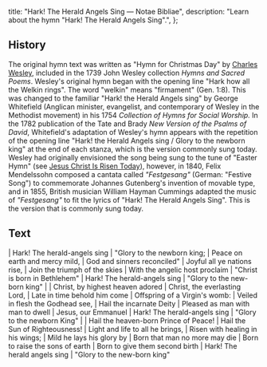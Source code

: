   title: "Hark! The Herald Angels Sing — Notae Bibliae",
  description: "Learn about the hymn \"Hark! The Herald Angels Sing\".",
};

<Initial text="Hark! The Herald Angels Sing" />

## History

The original hymn text was written as "Hymn for Christmas Day" by [Charles Wesley](/liturgy/music/composers/charles-wesley), included in the 1739 John Wesley collection *Hymns and Sacred Poems*. Wesley's original hymn began with the opening line "Hark how all the Welkin rings". The word "welkin" means "firmament" (Gen. 1:8). This was changed to the familiar "Hark! the Herald Angels sing" by George Whitefield (Anglican minister, evangelist, and contemporary of Wesley in the Methodist movement) in his 1754 *Collection of Hymns for Social Worship.* In the 1782 publication of the Tate and Brady *New Version of the Psalms of David*, Whitefield's adaptation of Wesley's hymn appears with the repetition of the opening line "Hark! the Herald Angels sing / Glory to the newborn king" at the end of each stanza, which is the version commonly sung today. Wesley had originally envisioned the song being sung to the tune of "Easter Hymn" (see [Jesus Christ Is Risen Today](/liturgy/music/hymns/jesus-christ-is-risen-today)), however, in 1840, Felix Mendelssohn composed a cantata called *"Festgesang"* (German: "Festive Song") to commemorate Johannes Gutenberg's invention of movable type, and in 1855, British musician William Hayman Cummings adapted the music of *"Festgesang"* to fit the lyrics of "Hark! The Herald Angels Sing". This is the version that is commonly sung today.

## Text

<Poetry>
|  Hark! The herald-angels sing
|  "Glory to the newborn king;
|  Peace on earth and mercy mild,
|  God and sinners reconciled"
|  Joyful all ye nations rise,
|  Join the triumph of the skies
|  With the angelic host proclaim
|  "Christ is born in Bethlehem"
|  Hark! The herald-angels sing
|  "Glory to the new-born king"
|
|  Christ, by highest heaven adored
|  Christ, the everlasting Lord,
|  Late in time behold him come
|  Offspring of a Virgin's womb:
|  Veiled in flesh the Godhead see,
|  Hail the incarnate Deity
|  Pleased as man with man to dwell
|  Jesus, our Emmanuel
|  Hark! The herald-angels sing
|  "Glory to the newborn King"
|
|  Hail the heaven-born Prince of Peace!
|  Hail the Sun of Righteousness!
|  Light and life to all he brings,
|  Risen with healing in his wings;
|  Mild he lays his glory by
|  Born that man no more may die
|  Born to raise the sons of earth
|  Born to give them second birth
|  Hark! The herald angels sing
|  "Glory to the new-born king"
</Poetry>
